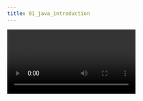 ```yaml
---
title: 01_java_introduction
---
```


<video id="bm0OyhwFDuY" />

<Steps>
  <Step title="Why is Java Famous?">
    * **Feature-rich & versatile** → used in web apps, mobile apps, desktop apps, games, enterprise systems, etc.
    * **Readable & Maintainable** → syntax is close to English, easier for developers.
    * **WORA (Write Once, Run Anywhere)** → Java programs run on any device with a **JVM (Java Virtual Machine)**.
    * **Rich API** → e.g., **Collection API** makes working with data structures easy.
    * **Strong Exception Handling** → ensures robust and error-tolerant applications.
  </Step>

  <Step title="History of Java">
    * Created in **1995** by **James Gosling** at **Sun Microsystems**.
    * Later acquired by **Oracle Corporation**.
    * **New updates** are released approximately **every 6 months**.
  </Step>
</Steps>
